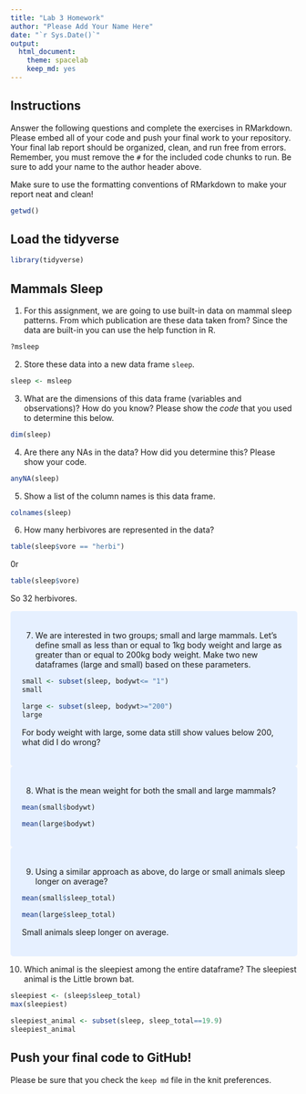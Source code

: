 ```yaml
---
title: "Lab 3 Homework"
author: "Please Add Your Name Here"
date: "`r Sys.Date()`"
output:
  html_document: 
    theme: spacelab
    keep_md: yes
---
```


## Instructions
Answer the following questions and complete the exercises in RMarkdown. Please embed all of your code and push your final work to your repository. Your final lab report should be organized, clean, and run free from errors. Remember, you must remove the `#` for the included code chunks to run. Be sure to add your name to the author header above.  

Make sure to use the formatting conventions of RMarkdown to make your report neat and clean!  
```r
getwd()
```


## Load the tidyverse
```r
library(tidyverse)
```

## Mammals Sleep
1. For this assignment, we are going to use built-in data on mammal sleep patterns. From which publication are these data taken from? Since the data are built-in you can use the help function in R.
```r
?msleep
```

2. Store these data into a new data frame `sleep`.
```r
sleep <- msleep
```

3. What are the dimensions of this data frame (variables and observations)? How do you know? Please show the *code* that you used to determine this below.  
```r
dim(sleep)
```

4. Are there any NAs in the data? How did you determine this? Please show your code.  
```r
anyNA(sleep)
```

5. Show a list of the column names is this data frame.
```r
colnames(sleep)
```

6. How many herbivores are represented in the data?  
```r
table(sleep$vore == "herbi")
```
0r
```r
table(sleep$vore)
```
So 32 herbivores.

<style>
div.blue { background-color:#e6f0ff; border-radius: 5px; padding: 20px;}
</style>
<div class = "blue">


7. We are interested in two groups; small and large mammals. Let's define small as less than or equal to 1kg body weight and large as greater than or equal to 200kg body weight. Make two new dataframes (large and small) based on these parameters.
```r
small <- subset(sleep, bodywt<= "1")
small
```
```r
large <- subset(sleep, bodywt>="200")
large
```
For body weight with large, some data still show values below 200, what did I do wrong?

</div>

<style>
div.blue { background-color:#e6f0ff; border-radius: 5px; padding: 20px;}
</style>
<div class = "blue">


8. What is the mean weight for both the small and large mammals?
```r
mean(small$bodywt)
```

```r
mean(large$bodywt)
```
</div>

<style>
div.blue { background-color:#e6f0ff; border-radius: 5px; padding: 20px;}
</style>
<div class = "blue">


9. Using a similar approach as above, do large or small animals sleep longer on average?  
```r
mean(small$sleep_total)
```

```r
mean(large$sleep_total)
```
Small animals sleep longer on average.

</div>


10. Which animal is the sleepiest among the entire dataframe?
The sleepiest animal is the Little brown bat.
```r
sleepiest <- (sleep$sleep_total)
max(sleepiest)
```

```r
sleepiest_animal <- subset(sleep, sleep_total==19.9)
sleepiest_animal
```

## Push your final code to GitHub!
Please be sure that you check the `keep md` file in the knit preferences.   